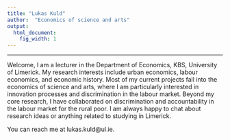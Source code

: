 ```yaml
---
title: "Lukas Kuld"
author:  "Economics of science and arts"
output:
  html_document:
    fig_width: 1
---
```


----
Welcome, I am a lecturer in the Department of Economics, KBS, University of Limerick. My research interests include urban economics, labour economics, and economic history. Most of my current projects fall into the economics of science and arts, where I am particularly interested in innovation processes and discrimination in the labour market. Beyond my core research, I have collaborated on discrimination and accountability in the labour market for the rural poor. I am always happy to chat about research ideas or anything related to studying in Limerick.

You can reach me at lukas.kuld@ul.ie.